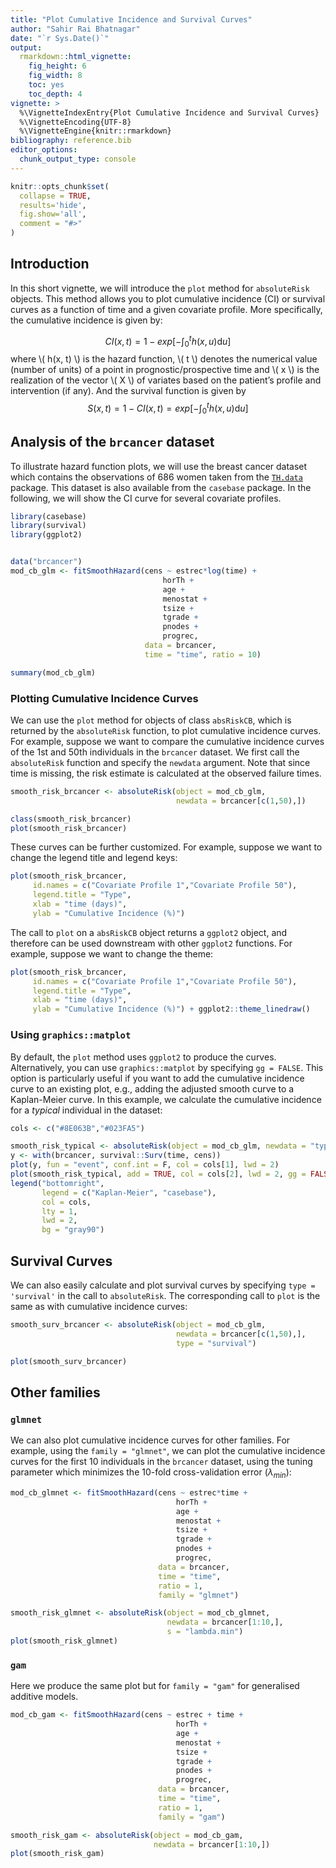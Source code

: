 ```yaml
---
title: "Plot Cumulative Incidence and Survival Curves"
author: "Sahir Rai Bhatnagar"
date: "`r Sys.Date()`"
output:
  rmarkdown::html_vignette:
    fig_height: 6
    fig_width: 8
    toc: yes
    toc_depth: 4
vignette: >
  %\VignetteIndexEntry{Plot Cumulative Incidence and Survival Curves}
  %\VignetteEncoding{UTF-8}
  %\VignetteEngine{knitr::rmarkdown}
bibliography: reference.bib
editor_options: 
  chunk_output_type: console
---
```


```r
knitr::opts_chunk$set(
  collapse = TRUE, 
  results='hide',
  fig.show='all',
  comment = "#>"
)
```


## Introduction

In this short vignette, we will introduce the `plot` method for `absoluteRisk` objects. This method allows you to plot cumulative incidence (CI) or survival curves as a function of time and a given covariate profile. More specifically, the cumulative incidence is given by:

$$ CI(x, t) = 1 - exp\left[ - \int_0^t h(x, u) \textrm{d}u \right] $$ 
where \\( h(x, t) \\) is the hazard function, \\( t \\) denotes the numerical value (number of units) of a point in prognostic/prospective time and \\( x \\) is the realization of the vector \\( X \\) of variates based on the patient's profile and intervention (if any). And the survival function is given by 
$$ S(x, t) = 1 - CI(x,t) = exp\left[ - \int_0^t h(x, u) \textrm{d}u \right] $$ 


## Analysis of the `brcancer` dataset

To illustrate hazard function plots, we will use the breast cancer dataset which contains the observations of 686 women taken from the [`TH.data`](https://cran.r-project.org/package=TH.data) package. This dataset is also available from the `casebase` package. In the following, we will show the CI curve for several covariate profiles.


```r
library(casebase)
library(survival)
library(ggplot2)


data("brcancer")
mod_cb_glm <- fitSmoothHazard(cens ~ estrec*log(time) + 
                                  horTh + 
                                  age + 
                                  menostat + 
                                  tsize + 
                                  tgrade + 
                                  pnodes + 
                                  progrec,
                              data = brcancer,
                              time = "time", ratio = 10)

summary(mod_cb_glm)
```



### Plotting Cumulative Incidence Curves

We can use the `plot` method for objects of class `absRiskCB`, which is returned by the `absoluteRisk` function, to plot cumulative incidence curves. For example, suppose we want to compare the cumulative incidence curves of the 1st and 50th individuals in the `brcancer` dataset. We first call the `absoluteRisk` function and specify the `newdata` argument. Note that since time is missing, the risk estimate is calculated at the observed failure times. 

```r
smooth_risk_brcancer <- absoluteRisk(object = mod_cb_glm, 
                                     newdata = brcancer[c(1,50),])

class(smooth_risk_brcancer)
plot(smooth_risk_brcancer)
```

These curves can be further customized. For example, suppose we want to change the legend title and legend keys:

```r
plot(smooth_risk_brcancer, 
     id.names = c("Covariate Profile 1","Covariate Profile 50"), 
     legend.title = "Type", 
     xlab = "time (days)", 
     ylab = "Cumulative Incidence (%)") 
```

The call to `plot` on a `absRiskCB` object returns a `ggplot2` object, and therefore can be used downstream with other `ggplot2` functions. For example, suppose we want to change the theme:

```r
plot(smooth_risk_brcancer, 
     id.names = c("Covariate Profile 1","Covariate Profile 50"), 
     legend.title = "Type", 
     xlab = "time (days)", 
     ylab = "Cumulative Incidence (%)") + ggplot2::theme_linedraw() 
```



### Using `graphics::matplot`

By default, the `plot` method uses `ggplot2` to produce the curves. Alternatively, you can use `graphics::matplot` by specifying `gg = FALSE`. This option is particularly useful if you want to add the cumulative incidence curve to an existing plot, e.g., adding the adjusted smooth curve to a Kaplan-Meier curve. In this example, we calculate the cumulative incidence for a _typical_ individual in the dataset:

```r
cols <- c("#8E063B","#023FA5")

smooth_risk_typical <- absoluteRisk(object = mod_cb_glm, newdata = "typical")
y <- with(brcancer, survival::Surv(time, cens))
plot(y, fun = "event", conf.int = F, col = cols[1], lwd = 2)
plot(smooth_risk_typical, add = TRUE, col = cols[2], lwd = 2, gg = FALSE)
legend("bottomright", 
       legend = c("Kaplan-Meier", "casebase"), 
       col = cols,
       lty = 1,
       lwd = 2,
       bg = "gray90")
```



## Survival Curves

We can also easily calculate and plot survival curves by specifying `type = 'survival'` in the call to `absoluteRisk`. The corresponding call to `plot` is the same as with cumulative incidence curves:

```r
smooth_surv_brcancer <- absoluteRisk(object = mod_cb_glm, 
                                     newdata = brcancer[c(1,50),],
                                     type = "survival")

plot(smooth_surv_brcancer)
```


## Other families

### `glmnet` 

We can also plot cumulative incidence curves for other families. For example, using the `family = "glmnet"`, we can plot the cumulative incidence curves for the first 10 individuals in the `brcancer` dataset, using the tuning parameter which minimizes the 10-fold cross-validation error ($\lambda_{min}$):

```r
mod_cb_glmnet <- fitSmoothHazard(cens ~ estrec*time + 
                                     horTh + 
                                     age + 
                                     menostat + 
                                     tsize + 
                                     tgrade + 
                                     pnodes + 
                                     progrec,
                                 data = brcancer,
                                 time = "time", 
                                 ratio = 1, 
                                 family = "glmnet")

smooth_risk_glmnet <- absoluteRisk(object = mod_cb_glmnet, 
                                   newdata = brcancer[1:10,], 
                                   s = "lambda.min")
plot(smooth_risk_glmnet)
```

### `gam`

Here we produce the same plot but for `family = "gam"` for generalised additive models. 

```r
mod_cb_gam <- fitSmoothHazard(cens ~ estrec + time + 
                                     horTh + 
                                     age + 
                                     menostat + 
                                     tsize + 
                                     tgrade + 
                                     pnodes + 
                                     progrec,
                                 data = brcancer,
                                 time = "time", 
                                 ratio = 1, 
                                 family = "gam")

smooth_risk_gam <- absoluteRisk(object = mod_cb_gam, 
                                newdata = brcancer[1:10,])
plot(smooth_risk_gam)
```

